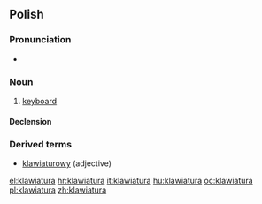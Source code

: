 ==Polish==

===Pronunciation===
* {{IPA|[klavjaˈtura]}}

===Noun===
{{infl|pl|noun|g=f}}

# [[keyboard]]

====Declension====
{{pl-decl-noun
|klawiatura|klawiatury
|klawiatury|klawiatur
|klawiaturze|klawiaturom
|klawiaturę|klawiatury
|klawiaturą|klawiaturami
|klawiaturze|klawiaturach
|klawiaturo|klawiatury
}}

===Derived terms===
* [[klawiaturowy]] (adjective)

[[el:klawiatura]]
[[hr:klawiatura]]
[[it:klawiatura]]
[[hu:klawiatura]]
[[oc:klawiatura]]
[[pl:klawiatura]]
[[zh:klawiatura]]